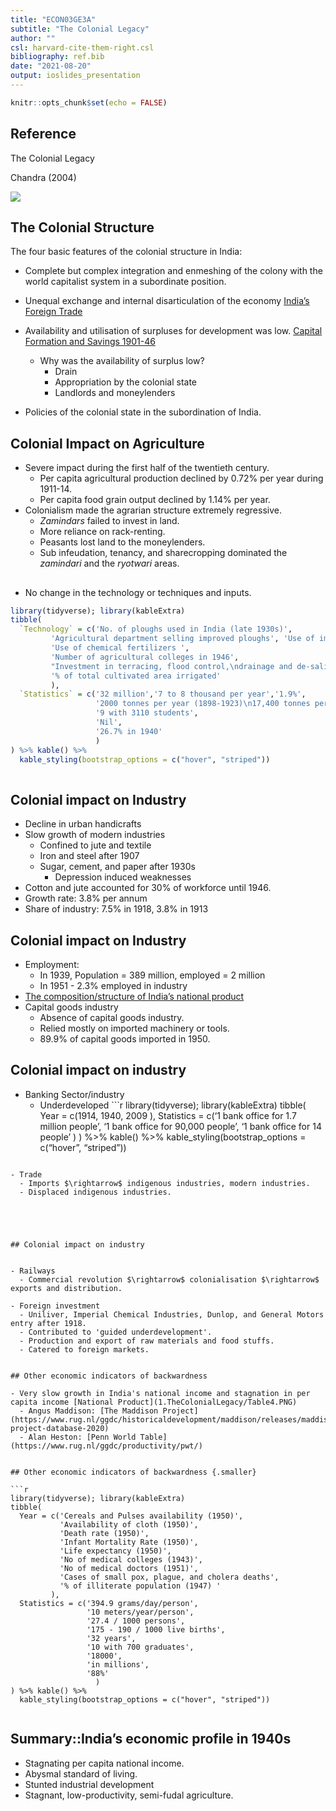 ```yaml
---
title: "ECON03GE3A"  
subtitle: "The Colonial Legacy"
author: ""
csl: harvard-cite-them-right.csl
bibliography: ref.bib
date: "2021-08-20"
output: ioslides_presentation
---
```


```r
knitr::opts_chunk$set(echo = FALSE)
```

## Reference 

The Colonial Legacy 

Chandra (2004)

![](https://books.google.com/books/publisher/content/images/frontcover/DgESBQAAQBAJ?fife=w200-h300)



## The Colonial Structure {.smaller }

The four basic features of the colonial structure in India:

- Complete but complex integration and enmeshing of the colony with the world capitalist system in a subordinate position.

- Unequal exchange and internal disarticulation of the economy [India's Foreign Trade](1.TheColonialLegacy/Table1.PNG)

- Availability and utilisation of surpluses for development was low. [Capital Formation and Savings 1901-46](1.TheColonialLegacy/Table2.PNG)
  - Why was the availability of surplus low?
    - Drain
    - Appropriation by the colonial state
    - Landlords and moneylenders
      
- Policies of the colonial state in the subordination of India.


## Colonial Impact on Agriculture {.smaller }

- Severe impact during the first half of the twentieth century.
  - Per capita agricultural production declined by 0.72% per year during 1911-14.
  - Per capita food grain output declined by 1.14% per year.

- Colonialism made the agrarian structure extremely regressive.
  - *Zamindars* failed to invest in land.
  - More reliance on rack-renting.
  - Peasants lost land to the moneylenders.
  - Sub infeudation, tenancy, and sharecropping dominated the *zamindari* and the *ryotwari* areas.
  
  
## {.smaller}


- No change in the technology or techniques and inputs.
```r
library(tidyverse); library(kableExtra)
tibble(
  `Technology` = c('No. of ploughs used in India (late 1930s)',
         'Agricultural department selling improved ploughs', 'Use of improved seeds (1922-23)',
         'Use of chemical fertilizers ',
         'Number of agricultural colleges in 1946',
         "Investment in terracing, flood control,\ndrainage and de-salinization of soil",
         '% of total cultivated area irrigated'
         ), 
  `Statistics` = c('32 million','7 to 8 thousand per year','1.9%',
                   '2000 tonnes per year (1898-1923)\n17,400 tonnes per year (1919-24)',
                   '9 with 3110 students',
                   'Nil',
                   '26.7% in 1940'
                   )
) %>% kable() %>% 
  kable_styling(bootstrap_options = c("hover", "striped"))
  
```


## Colonial impact on Industry

- Decline in urban handicrafts
- Slow growth of modern industries
  - Confined to jute and textile
  - Iron and steel after 1907
  - Sugar, cement, and paper after 1930s
    - Depression induced weaknesses
- Cotton and jute accounted for 30% of workforce until 1946.
- Growth rate: 3.8% per annum
- Share of industry: 7.5% in 1918, 3.8% in 1913


## Colonial impact on Industry

- Employment:
  - In 1939, Population = 389 million, employed  = 2 million
  - In 1951 - 2.3% employed in industry
- [The composition/structure of India's national product](1.TheColonialLegacy/Table3.PNG)   
- Capital goods industry
  - Absence of capital goods industry.
  - Relied mostly on imported machinery or tools.
  - 89.9% of capital goods imported in 1950.
  
  
## Colonial impact on industry {.smaller}

- Banking Sector/industry
  - Underdeveloped
```r
library(tidyverse); library(kableExtra)
tibble(
  Year = c(1914, 1940, 2009
         ), 
  Statistics = c('1 bank office for 1.7 million people',
                 '1 bank office for 90,000 people',
                 '1 bank office for 14 people'
                   )
) %>% kable() %>% 
  kable_styling(bootstrap_options = c("hover", "striped"))
  
```

- Trade
  - Imports $\rightarrow$ indigenous industries, modern industries.
  - Displaced indigenous industries.





## Colonial impact on industry


- Railways
  - Commercial revolution $\rightarrow$ colonialisation $\rightarrow$ exports and distribution.
  
- Foreign investment
  - Uniliver, Imperial Chemical Industries, Dunlop, and General Motors entry after 1918.
  - Contributed to 'guided underdevelopment'.
  - Production and export of raw materials and food stuffs.
  - Catered to foreign markets.
  

## Other economic indicators of backwardness

- Very slow growth in India's national income and stagnation in per capita income [National Product](1.TheColonialLegacy/Table4.PNG)
  - Angus Maddison: [The Maddison Project](https://www.rug.nl/ggdc/historicaldevelopment/maddison/releases/maddison-project-database-2020)
  - Alan Heston: [Penn World Table](https://www.rug.nl/ggdc/productivity/pwt/)


## Other economic indicators of backwardness {.smaller}

```r
library(tidyverse); library(kableExtra)
tibble(
  Year = c('Cereals and Pulses availability (1950)',
           'Availability of cloth (1950)',
           'Death rate (1950)',
           'Infant Mortality Rate (1950)',
           'Life expectancy (1950)',
           'No of medical colleges (1943)',
           'No of medical doctors (1951)',
           'Cases of small pox, plague, and cholera deaths',
           '% of illiterate population (1947) '
         ), 
  Statistics = c('394.9 grams/day/person',
                 '10 meters/year/person',
                 '27.4 / 1000 persons',
                 '175 - 190 / 1000 live births',
                 '32 years',
                 '10 with 700 graduates',
                 '18000',
                 'in millions',
                 '88%'
                   )
) %>% kable() %>% 
  kable_styling(bootstrap_options = c("hover", "striped"))
  
```


## Summary::India's economic profile in 1940s

- Stagnating per capita national income.
- Abysmal standard of living.
- Stunted industrial development
- Stagnant, low-productivity, semi-fudal agriculture.

